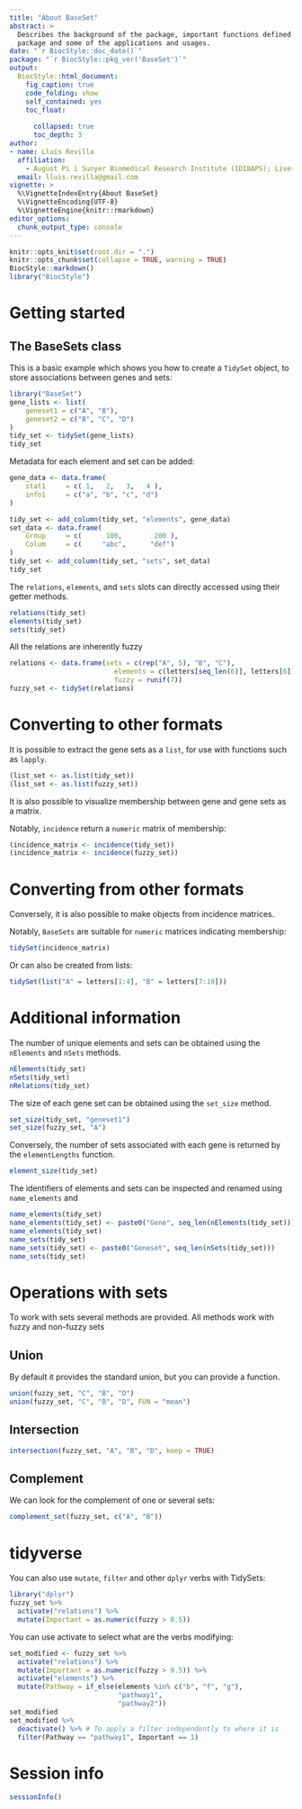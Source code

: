```yaml
---
title: "About BaseSet"
abstract: >
  Describes the background of the package, important functions defined in the
  package and some of the applications and usages.
date: "`r BiocStyle::doc_date()`"
package: "`r BiocStyle::pkg_ver('BaseSet')`"
output:
  BiocStyle::html_document:
    fig_caption: true
    code_folding: show
    self_contained: yes
    toc_float:
      
      collapsed: true
      toc_depth: 3
author:
- name: Lluís Revilla
  affiliation: 
    - August Pi i Sunyer Biomedical Research Institute (IDIBAPS); Liver Unit, Hospital Clinic
  email: lluis.revilla@gmail.com
vignette: >
  %\VignetteIndexEntry{About BaseSet}
  %\VignetteEncoding{UTF-8}  
  %\VignetteEngine{knitr::rmarkdown}
editor_options: 
  chunk_output_type: console
---
```

```r
knitr::opts_knit$set(root.dir = ".")
knitr::opts_chunk$set(collapse = TRUE, warning = TRUE)
BiocStyle::markdown()
library("BiocStyle")
```

# Getting started

## The BaseSets class

This is a basic example which shows you how to create a `TidySet` object, to store associations between genes and sets:

```r
library("BaseSet")
gene_lists <- list(
    geneset1 = c("A", "B"),
    geneset2 = c("B", "C", "D")
)
tidy_set <- tidySet(gene_lists)
tidy_set
```

Metadata for each element and set can be added:

```r
gene_data <- data.frame(
    stat1     = c( 1,   2,   3,   4 ),
    info1     = c("a", "b", "c", "d")
)

tidy_set <- add_column(tidy_set, "elements", gene_data)
set_data <- data.frame(
    Group     = c(      100,        200 ),
    Colum     = c(     "abc",      "def")
)
tidy_set <- add_column(tidy_set, "sets", set_data)
tidy_set
```

The `relations`, `elements`, and `sets` slots can directly accessed using their getter methods.

```r
relations(tidy_set)
elements(tidy_set)
sets(tidy_set)
```

All the relations are inherently fuzzy

```r
relations <- data.frame(sets = c(rep("A", 5), "B", "C"),
                          elements = c(letters[seq_len(6)], letters[6]),
                          fuzzy = runif(7))
fuzzy_set <- tidySet(relations)
```


# Converting to other formats

It is possible to extract the gene sets as a `list`, for use with functions such as `lapply`.

```r
(list_set <- as.list(tidy_set))
(list_set <- as.list(fuzzy_set))
```

It is also possible to visualize membership between gene and gene sets as a matrix.

Notably, `incidence` return a `numeric` matrix of membership:

```r
(incidence_matrix <- incidence(tidy_set))
(incidence_matrix <- incidence(fuzzy_set))
```


# Converting from other formats

Conversely, it is also possible to make objects from incidence matrices.

Notably, `BaseSets` are suitable for `numeric` matrices indicating membership:

```r
tidySet(incidence_matrix)
```

Or can also be created from lists:
```r
tidySet(list("A" = letters[1:4], "B" = letters[7:10]))
```

# Additional information

The number of unique elements and sets can be obtained using the `nElements` and `nSets` methods.

```r
nElements(tidy_set)
nSets(tidy_set)
nRelations(tidy_set)
```

The size of each gene set can be obtained using the `set_size` method.

```r
set_size(tidy_set, "geneset1")
set_size(fuzzy_set, "A")
```

Conversely, the number of sets associated with each gene is returned by the `elementLengths` function.

```r
element_size(tidy_set)
```

The identifiers of elements and sets can be inspected and renamed using `name_elements` and 

```r
name_elements(tidy_set)
name_elements(tidy_set) <- paste0("Gene", seq_len(nElements(tidy_set)))
name_elements(tidy_set)
name_sets(tidy_set)
name_sets(tidy_set) <- paste0("Geneset", seq_len(nSets(tidy_set)))
name_sets(tidy_set)
```

# Operations with sets

To work with sets several methods are provided. All methods work with fuzzy and non-fuzzy sets

## Union

By default it provides the standard union, but you can provide a function.
```r
union(fuzzy_set, "C", "B", "D")
union(fuzzy_set, "C", "B", "D", FUN = "mean")
```

## Intersection


```r
intersection(fuzzy_set, "A", "B", "D", keep = TRUE)
```

## Complement

We can look for the complement of one or several sets:
```r
complement_set(fuzzy_set, c("A", "B"))
```

# tidyverse

You can also use `mutate`, `filter` and other `dplyr` verbs with TidySets:

```r
library("dplyr")
fuzzy_set %>% 
  activate("relations") %>% 
  mutate(Important = as.numeric(fuzzy > 0.5))
```

You can use activate to select what are the verbs modifying:

```r
set_modified <- fuzzy_set %>% 
  activate("relations") %>% 
  mutate(Important = as.numeric(fuzzy > 0.5)) %>% 
  activate("elements") %>% 
  mutate(Pathway = if_else(elements %in% c("b", "f", "g"), 
                           "pathway1", 
                           "pathway2"))
set_modified
set_modified %>% 
  deactivate() %>% # To apply a filter independently to where it is
  filter(Pathway == "pathway1", Important == 1)
```


# Session info {.unnumbered}

```r
sessionInfo()
```
